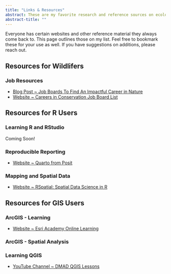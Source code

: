 ---
title: "Links & Resources"
abstract: These are my favorite research and reference sources on ecological science, GIS, coding in R, and much more.
abstract-title: ""
---

Everyone has certain websites and other reference material they always come back to. This page outlines those on my list. Feel free to bookmark these for your use as well. If you have suggestions on additions, please reach out.

## Resources for **Wildlifers**
### Job Resources

- [Blog Post ~ Job Boards To Find An Impactful Career in Nature](https://conservationcompanion.com/blog/job-boards-to-find-an-impactful-career-in-nature)
- [Website ~ Careers in Conservation Job Board List](https://diversityinconservationjobs.org/jobs/)


## Resources for **R Users**

### Learning R and RStudio

Coming Soon!

### Reproducible Reporting

- [Website ~ Quarto from Posit](https://quarto.org/)

### Mapping and Spatial Data

- [Website ~ RSpatial: Spatial Data Science in R](https://rspatial.org/)

## Resources for **GIS Users**

### ArcGIS - Learning

- [Website ~ Esri Academy Online Learning](https://www.esri.com/training/)

### ArcGIS - Spatial Analysis

### Learning QGIS

- [YouTube Channel ~ DMAD QGIS Lessons](https://www.youtube.com/c/DMADMarineMammalsResearchAssociation)
